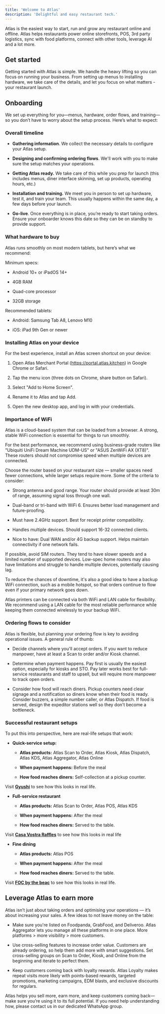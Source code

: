 ```yaml
---
title: 'Welcome to Atlas'
description: 'Delightful and easy restaurant tech.'
---
```


Atlas is the easiest way to start, run and grow any restaurant online and offline. Atlas helps restaurants power online storefronts, POS, 3rd party logistics, sync with food platforms, connect with other tools, leverage AI and a lot more.

## Get started

Getting started with Atlas is simple. We handle the heavy lifting so you can focus on running your business. From setting up menus to installing hardware, we take care of the details, and let you focus on what matters - your restaurant launch.

## Onboarding

We set up everything for you—menus, hardware, order flows, and training—so you don’t have to worry about the setup process. Here’s what to expect:

### Overall timeline

* **Gathering information**. We collect the necessary details to configure your Atlas setup.

* **Designing and confirming ordering flows**. We'll work with you to make sure the setup matches your operations.

* **Getting Atlas ready.** We take care of this while you prep for launch (this includes menus, diner interface skinning, set up products, operating hours, etc.)

* **Installation and training.** We meet you in person to set up hardware, test it, and train your team. This usually happens within the same day, a few days before your launch.

* **Go-live**. Once everything is in place, you’re ready to start taking orders. Ensure your onboarder knows this date so they can be on standby to provide support.

### What hardware to buy

Atlas runs smoothly on most modern tablets, but here’s what we recommend:

Minimum specs:

* Android 10+ or iPadOS 14+

* 4GB RAM

* Quad-core processor

* 32GB storage

Recommended tablets:

* Android: Samsung Tab A8, Lenovo M10

* iOS: iPad 9th Gen or newer

### Installing Atlas on your device

For the best experience, install an Atlas screen shortcut on your device:

1. Open Atlas Merchant Portal (https://portal.atlas.kitchen) in Google Chrome or Safari.

2. Tap the menu icon (three dots on Chrome, share button on Safari).

3. Select "Add to Home Screen".

4. Rename it to Atlas and tap Add.

5. Open the new desktop app, and log in with your credentials.

### Importance of WiFi

Atlas is a cloud-based system that can be loaded from a browser. A strong, stable WiFi connection is essential for things to run smoothly.

For the best performance, we recommend using business-grade routers like "Ubiquiti UniFi Dream Machine UDM-US" or "ASUS ZenWiFi AX (XT8)". These routers should not compromise speed when multiple devices are connected.

Choose the router based on your restaurant size — smaller spaces need fewer connections, while larger setups require more.
Some of the criteria to consider:

* Strong antenna and good range. Your router should provide at least 30m of range, assuming signal loss through one wall.

* Dual-band or tri-band with WiFi 6. Ensures better load management and future-proofing.

* Must have 2.4GHz support. Best for receipt printer compatibility.

* Handles multiple devices. Should support 16-32 connected clients.

* Nice to have: Dual WAN and/or 4G backup support. Helps maintain connectivity if one network fails.

If possible, avoid SIM routers. They tend to have slower speeds and a limited number of supported devices. Low-spec home routers may also have limitations and struggle to handle multiple devices, potentially causing lag.

To reduce the chances of downtime, it's also a good idea to have a backup WiFi connection, such as a mobile hotspot, so that orders continue to flow even if your primary network goes down.

Atlas printers can be connected via both WiFi and LAN cable for flexibility. We recommend using a LAN cable for the most reliable performance while keeping them connected wirelessly to your backup WiFi.

### Ordering flows to consider

Atlas is flexible, but planning your ordering flow is key to avoiding operational issues. A general rule of thumb:

* Decide channels where you'll accept orders. If you want to reduce manpower, have at least a Scan to order and/or Kiosk channel.

* Determine when payment happens. Pay first is usually the easiest option, especially for kiosks and STO. Pay later works best for full-service restaurants and staff to upsell, but will require more manpower to track open orders.

* Consider how food will reach diners. Pickup counters need clear signage and a notification so diners know when their food is ready. Consider buzzers, a simple number caller, or Atlas Dispatch. If food is served, design the expeditor stations well so they don't become a bottleneck.

### Successful restaurant setups

To put this into perspective, here are real-life setups that work:

* **Quick-service setup:**

  * **Atlas products:** Atlas Scan to Order, Atlas Kiosk, Atlas Dispatch, Atlas KDS, Atlas Aggregator, Atlas Online

  * **When payment happens:** Before the meal

  * **How food reaches diners:** Self-collection at a pickup counter.

Visit [**Gyushi**](https://maps.app.goo.gl/bfrcfx7LZpe9Ezwp9) to see how this looks in real life.

* **Full-service restaurant**

  * **Atlas products:** Atlas Scan to Order, Atlas POS, Atlas KDS

  * **When payment happens:** After the meal

  * **How food reaches diners:** Served to the table.

Visit [**Casa Vostra Raffles**](https://maps.app.goo.gl/9ULSPxVxjSb6dEHW9) to see how this looks in real life

* **Fine dining**

  * **Atlas products:** Atlas POS

  * **When payment happens:** After the meal

  * **How food reaches diners:** Served to the table.

Visit [**FOC by the beac**](https://maps.app.goo.gl/hZxhx9iN3wyk6YhZA) to see how this looks in real life.


## Leverage Atlas to earn more

Atlas isn’t just about taking orders and optimising your operations — it’s about increasing your sales. A few ideas to not leave money on the table:

* Make sure you're listed on Foodpanda, GrabFood, and Deliveroo. Atlas Aggregator lets you manage all these platforms in one place. More platforms > more visibility > more customers.

* Use cross-selling features to increase order value. Customers are already ordering, so help them add more with smart suggestions. Set cross-selling groups on Scan to Order, Kiosk, and Online from the beginning and iterate to perfect them.

* Keep customers coming back with loyalty rewards. Atlas Loyalty makes repeat visits more likely with points-based rewards, targeted promotions, marketing campaigns, EDM blasts, and exclusive discounts for regulars.

Atlas helps you sell more, earn more, and keep customers coming back—make sure you’re using it to its full potential. If you need help understanding how, please contact us in our dedicated WhatsApp group.